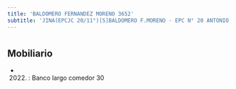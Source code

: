 ```yaml
---
title: 'BALDOMERO FERNANDEZ MORENO 3652'
subtitle: 'JINA(EPCJC 20/11°)[S]BALDOMERO F.MORENO - EPC N° 20 ANTONIO ALICE'
---
```


#


## Mobiliario

*  (2022) : Banco largo comedor 30 



